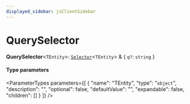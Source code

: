 ```yaml
---
displayed_sidebar: jsClientSidebar
---
```



# QuerySelector

 **QuerySelector**<`TEntity`\>: [`Selector`](internal.internal-1.CommonTypes.Selector.mdx)<`TEntity`\> & { `q?`: `string`  }

#### Type parameters

<ParameterTypes parameters={[
  {
    "name": "TEntity",
    "type": "`object`",
    "description": "",
    "optional": false,
    "defaultValue": "",
    "expandable": false,
    "children": []
  }
]} />
